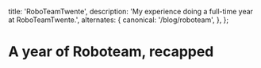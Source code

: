   title: 'RoboTeamTwente',
  description:
    'My experience doing a full-time year at RoboTeamTwente.',
  alternates: {
    canonical: '/blog/roboteam',
  },
};

<Cover
  src="https://cdn.cosmos.so/affd4b79-e848-4dfd-bd42-5f2c4a847365?format=jpeg"
  alt="Image from the movie Alien - from cosmos.com"
  caption="cosmos.com"
/>

# A year of Roboteam, recapped